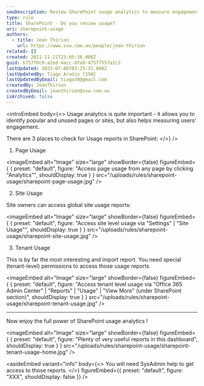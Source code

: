 ```yaml
---
seoDescription: Review SharePoint usage analytics to measure engagement and optimize popular pages or sites.
type: rule
title: SharePoint - Do you review usage?
uri: sharepoint-usage
authors:
  - title: Jean Thirion
    url: https://www.ssw.com.au/people/jean-thirion
related: []
created: 2021-11-21T23:05:38.000Z
guid: b757f0c9-a2ed-4acc-8fa9-47577557a1c3
lastUpdated: 2023-07-06T03:25:31.000Z
lastUpdatedBy: Tiago Araújo [SSW]
lastUpdatedByEmail: tiagov8@gmail.com
createdBy: JeanThirion
createdByEmail: jeanthirion@ssw.com.au
isArchived: false
---
```


<introEmbed
  body={<>
Usage analytics is quite important - it allows you to identify popular and unused pages or sites, but also helps measuring users' engagement.

There are 3 places to check for Usage reports in SharePoint:
  </>}
/>
1. Page Usage


<imageEmbed
  alt="Image"
  size="large"
  showBorder={false}
  figureEmbed={ {
    preset: "default",
    figure: "Access page usage from any page by clicking \"Analytics\"",
    shouldDisplay: true
  } }
  src="/uploads/rules/sharepoint-usage/sharepoint-page-usage.jpg"
/>

2. Site Usage

Site owners can access global site usage reports:


<imageEmbed
  alt="Image"
  size="large"
  showBorder={false}
  figureEmbed={ {
    preset: "default",
    figure: "Access site level usage via \"Settings\" | \"Site Usage\"",
    shouldDisplay: true
  } }
  src="/uploads/rules/sharepoint-usage/sharepoint-site-usage.jpg"
/>

3. Tenant Usage

This is by far the most interesting and import report. You need special (tenant-level) permissions to access those usage reports


<imageEmbed
  alt="Image"
  size="large"
  showBorder={false}
  figureEmbed={ {
    preset: "default",
    figure: "Access tenant level usage via \"Office 365 Admin Center\" | \"Reports\" | \"Usage\" | \"View More\" (under SharePoint section)",
    shouldDisplay: true
  } }
  src="/uploads/rules/sharepoint-usage/sharepoint-tenant-usage.jpg"
/>

---

Now enjoy the full power of SharePoint usage analytics !


<imageEmbed
  alt="Image"
  size="large"
  showBorder={false}
  figureEmbed={ {
    preset: "default",
    figure: "Plenty of very useful reports in this dashboard",
    shouldDisplay: true
  } }
  src="/uploads/rules/sharepoint-usage/sharepoint-tenant-usage-home.jpg"
/>

<asideEmbed
  variant="info"
  body={<>
    You will need SysAdmin help to get access to those reports.
  </>}
  figureEmbed={{
    preset: "default",
    figure: "XXX",
    shouldDisplay: false
  }}
/>
